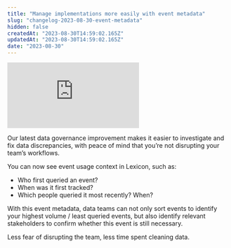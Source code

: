```yaml
---
title: "Manage implementations more easily with event metadata"
slug: "changelog-2023-08-30-event-metadata"
hidden: false
createdAt: "2023-08-30T14:59:02.165Z"
updatedAt: "2023-08-30T14:59:02.165Z"
date: "2023-08-30"
---
```


<div style={{position: 'relative', 'padding-bottom': '64.90384615384616%', height: 0}}>
    <iframe src="https://www.loom.com/embed/d68d2f2f213144d8817d414eddd88f46?sid=04b74494-7aea-4eb7-aeb3-943e41ac7ec3"
        frameborder="0"
        webkitallowfullscreen mozallowfullscreen allowfullscreen
        style={{position: 'absolute', 'top': 0, 'left': 0, 'width': '100%', 'height': '100%'}}>
    </iframe>
</div>

Our latest data governance improvement makes it easier to investigate and fix data discrepancies, with peace of mind that you’re not disrupting your team’s workflows.

You can now see event usage context in Lexicon, such as:

- Who first queried an event?
- When was it first tracked?
- Which people queried it most recently? When?

With this event metadata, data teams can not only sort events to identify your highest volume / least queried events, but also identify relevant stakeholders to confirm whether this event is still necessary. 

Less fear of disrupting the team, less time spent cleaning data.
